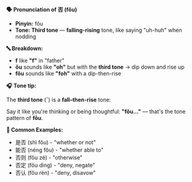 **🗣️ Pronunciation of 否 (fǒu)**

- **Pinyin:** fǒu
- **Tone: Third tone** — **falling-rising** tone, like saying "uh-huh" when nodding

**🔤 Breakdown:**

- **f** like **"f"** in "father"
- **ǒu** sounds like **"oh"** but with the **third tone** → dip down and rise up
- **fǒu** sounds like **"foh"** with a dip-then-rise

**🎧 Tone tip:**

The **third tone** (ˇ) is a **fall–then-rise** tone:

Say it like you're thinking or being thoughtful: **"fǒu..."** — that's the tone pattern of **fǒu**.

**📝 Common Examples:**

- 是否 (shì fǒu) - "whether or not"
- 能否 (néng fǒu) - "whether able to"
- 否则 (fǒu zé) - "otherwise"
- 否定 (fǒu dìng) - "deny, negate"
- 否认 (fǒu rèn) - "deny, disavow"
